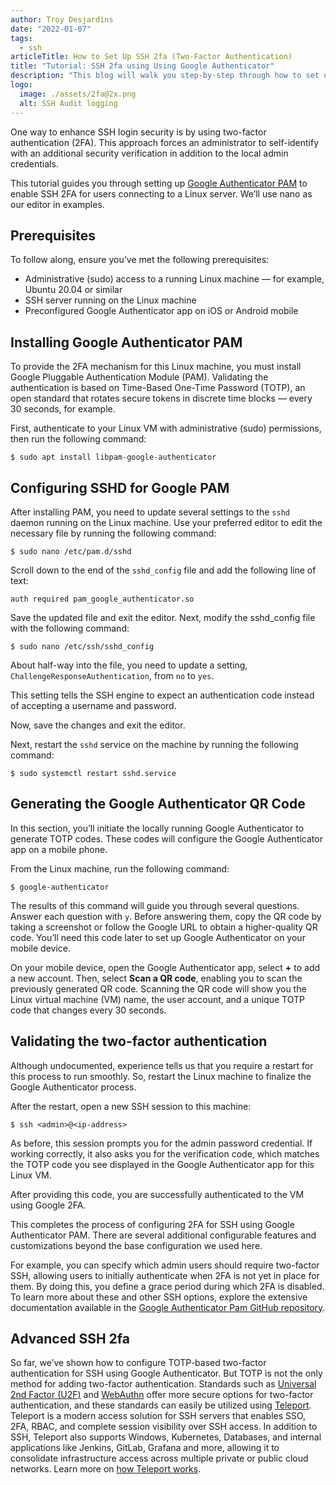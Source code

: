 ```yaml
---
author: Troy Desjardins
date: "2022-01-07"
tags:
  - ssh
articleTitle: How to Set Up SSH 2fa (Two-Factor Authentication)
title: "Tutorial: SSH 2fa using Using Google Authenticator"
description: "This blog will walk you step-by-step through how to set up TOTP SSH 2fa (two-factor authentication) using Google Authenticator."
logo: 
  image: ./assets/2fa@2x.png
  alt: SSH Audit logging
---
```



One way to enhance SSH login security is by using two-factor authentication (2FA). This approach forces an administrator to self-identify with an additional security verification in addition to the local admin credentials. 

This tutorial guides you through setting up [Google Authenticator PAM](https://github.com/google/google-authenticator-libpam) to enable SSH 2FA for users connecting to a Linux server. We’ll use nano as our editor in examples.


## Prerequisites
To follow along, ensure you’ve met the following prerequisites:

- Administrative (sudo) access to a running Linux machine — for example, Ubuntu 20.04 or similar
- SSH server running on the Linux machine
- Preconfigured Google Authenticator app on iOS or Android mobile


## Installing Google Authenticator PAM
To provide the 2FA mechanism for this Linux machine, you must install Google Pluggable Authentication Module (PAM). Validating the
authentication is based on Time-Based One-Time Password (TOTP), an open standard that rotates secure tokens in discrete time blocks — every
30 seconds, for example.

First, authenticate to your Linux VM with administrative (sudo) permissions, then run the following command:

```
$ sudo apt install libpam-google-authenticator
```

## Configuring SSHD for Google PAM
After installing PAM, you need to update several settings to the `sshd` daemon running on the Linux machine. Use your preferred editor to
edit the necessary file by running the following command:

```
$ sudo nano /etc/pam.d/sshd
```

Scroll down to the end of the `sshd_config` file and add the following line of text: 

```
auth required pam_google_authenticator.so
```

Save the updated file and exit the editor. Next, modify the sshd_config file with the following command:

```
$ sudo nano /etc/ssh/sshd_config
```

About half-way into the file, you need to update a setting, `ChallengeResponseAuthentication`, from `no` to `yes`.


This setting tells the SSH engine to expect an authentication code instead of accepting a username and password.

Now, save the changes and exit the editor.


Next, restart the `sshd` service on the machine by running the following command:

```
$ sudo systemctl restart sshd.service
```

## Generating the Google Authenticator QR Code
In this section, you’ll initiate the locally running Google Authenticator to generate TOTP codes. These codes will configure the Google
Authenticator app on a mobile phone.

From the Linux machine, run the following command:

```
$ google-authenticator
```

<BlogImage src="./assets/ga-qr.png" alt="Google authenticator" />

The results of this command will guide you through several questions. Answer each question with `y`. Before answering them, copy the QR code
by taking a screenshot or follow the Google URL to obtain a higher-quality QR code. You’ll need this code later to set up Google
Authenticator on your mobile device.

<BlogImage src="./assets/ga-setup.png" alt="Google authenticator setup" />

On your mobile device, open the Google Authenticator app, select **+** to add a new account. Then, select **Scan a QR code**, enabling you
to scan the previously generated QR code. Scanning the QR code will show you the Linux virtual machine (VM) name, the user account, and a
unique TOTP code that changes every 30 seconds.


## Validating the two-factor authentication
Although undocumented, experience tells us that you require a restart for this process to run smoothly. So, restart the Linux machine to
finalize the Google Authenticator process.

After the restart, open a new SSH session to this machine:

```
$ ssh <admin>@<ip-address>
```

As before, this session prompts you for the admin password credential. If working correctly, it also asks you for the verification code,
which matches the TOTP code you see displayed in the Google Authenticator app for this Linux VM.

After providing this code, you are successfully authenticated to the VM using Google 2FA.


This completes the process of configuring 2FA for SSH using Google Authenticator PAM. There are several additional configurable features and
customizations beyond the base configuration we used here.

For example, you can specify which admin users should require two-factor SSH, allowing users to initially authenticate when 2FA is not yet
in place for them. By doing this, you define a grace period during which 2FA is disabled. To learn more about these and other SSH options,
explore the extensive documentation available in the [Google Authenticator Pam GitHub
repository](https://github.com/google/google-authenticator-libpam).

<EmailSubscribeViolet />

## Advanced SSH 2fa

<BlogImage src="./assets/teleport-2fa.png" alt="Teleport 2fa" />

So far, we’ve shown how to configure TOTP-based two-factor authentication for SSH using Google Authenticator. But TOTP is not the only
method for adding two-factor authentication. Standards such as [Universal 2nd Factor
(U2F)](https://www.yubico.com/authentication-standards/fido-u2f/) and [WebAuthn](https://webauthn.guide/) offer more secure options for
two-factor authentication, and these standards can easily be utilized using
[Teleport](https://goteleport.com/docs/access-controls/guides/webauthn/). Teleport is a modern access solution for SSH servers that enables
SSO, 2FA, RBAC, and complete session visibility over SSH access. In addition to SSH, Teleport also supports Windows, Kubernetes, Databases,
and internal applications like Jenkins, GitLab, Grafana and more, allowing it to consolidate infrastructure access across multiple private
or public cloud networks. Learn more on [how Teleport works](https://goteleport.com/how-it-works/). 
